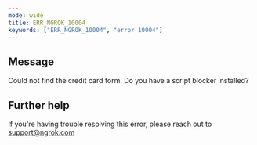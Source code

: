 ```yaml
---
mode: wide
title: ERR_NGROK_10004
keywords: ["ERR_NGROK_10004", "error 10004"]
---
```


## Message

Could not find the credit card form. Do you have a script blocker installed?

## Further help

If you're having trouble resolving this error, please reach out to [support@ngrok.com](mailto:support@ngrok.com?subject=Help%20with%20ERR_NGROK_10004)

